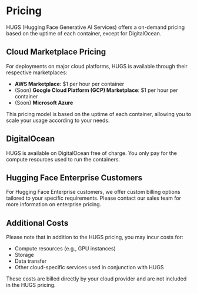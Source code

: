 # Pricing

HUGS (Hugging Face Generative AI Services) offers a on-demand pricing based on the uptime of each container, except for DigitalOcean.

## Cloud Marketplace Pricing

For deployments on major cloud platforms, HUGS is available through their respective marketplaces:

- **AWS Marketplace**: $1 per hour per container
- (Soon) **Google Cloud Platform (GCP) Marketplace**: $1 per hour per container
- (Soon) **Microsoft Azure**

This pricing model is based on the uptime of each container, allowing you to scale your usage according to your needs.

## DigitalOcean

HUGS is available on DigitalOcean free of charge. You only pay for the compute resources used to run the containers.

## Hugging Face Enterprise Customers

For Hugging Face Enterprise customers, we offer custom billing options tailored to your specific requirements. Please contact our sales team for more information on enterprise pricing.

## Additional Costs

Please note that in addition to the HUGS pricing, you may incur costs for:

- Compute resources (e.g., GPU instances)
- Storage
- Data transfer
- Other cloud-specific services used in conjunction with HUGS

These costs are billed directly by your cloud provider and are not included in the HUGS pricing.
